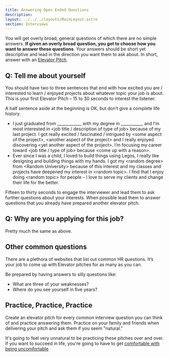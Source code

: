 ```yaml
---
title: Answering Open Ended Questions
description: 
layout: ../../../layouts/MainLayout.astro
section: Interviews
---
```


You will get overly broad, general questions of which there are no simple answers. **If given an overly broad question, you get to choose how you want to answer these questions**. Your answers should be short yet descriptive and lead in the direction you want them to ask about. In short, answer with an [Elevator Pitch](../common-ideas/elevator-pitches).

## Q: Tell me about yourself
You should have two to three sentences that end with how excited you are / interested to learn / enjoyed projects about whatever topic your job is about. This is your first Elevator Pitch – 15 to 30 seconds to interest the listener.

A half sentence aside at the beginning is OK, but don’t give a complete life history. 

-  I just graduated from ____________ with my degree in ___________ and I’m most interested in &lt;job title / description of type of job&gt; because of my last project. I got really excited / fascinated / intrigued by &lt;some aspect of the project&gt;, &lt;another aspect of the project&gt; and I really enjoyed discovering &lt;yet another aspect of the project&gt;. I’m focusing my career toward &lt;job title / type of job&gt; because &lt;come up with a reason&gt;.
- Ever since I was a child, I loved to build things using Legos, I really like designing and building things with my hands. I got my &lt;random degree&gt; from &lt;Random University&gt; because of this interest and my classes and projects have deepened my interest in &lt;random topic&gt;. I find that I enjoy doing &lt;random topic&gt; for people – I love to serve my clients and change their life for the better.

Fifteen to thirty seconds to engage the interviewer and lead them to ask further questions about your interests. When possible lead them to answer questions that you already have prepared another elevator pitch.

## Q: Why are you applying for this job?

Pretty much the same as above. 

## Other common questions

There are a plethora of websites that list out common HR questions. It’s your job to come up with Elevator pitches for as many as you can. 

Be prepared by having answers to silly questions like:
- What are three of your weaknesses?
- Where do you see yourself in five years?

## Practice, Practice, Practice

Create an elevator pitch for every common interview question you can think of and practice answering them. Practice on your family and friends when delivering your pitch and ask them if you seem "natural."

It's going to feel very unnatural to be practicing these pitches over and over. If you want to succeed in life, you're going to have to get [comfortable with being uncomfortable](../common-ideas/being-uncomfortable)
